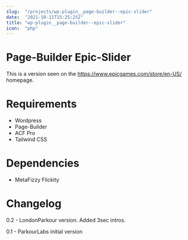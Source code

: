 ```yaml
---
slug:  "/projects/wp-plugin__page-builder--epic-slider"
date:  "2021-10-11T15:25:25Z"
title: "wp-plugin__page-builder--epic-slider"
icon:  "php"
---
```


# Page-Builder Epic-Slider

This is a version seen on the https://www.epicgames.com/store/en-US/ homepage.

# Requirements

- Wordpress
- Page-Builder
- ACF Pro
- Tailwind CSS

# Dependencies
- MetaFizzy Flickity

# Changelog

0.2 - LondonParkour version. Added 3sec intros.

0.1 - ParkourLabs initial version